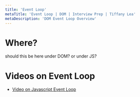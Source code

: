 ```yaml
---
title: 'Event Loop'
metaTitle: 'Event Loop | DOM | Interview Prep | Tiffany Lea'
metaDescription: 'DOM Event Loop Overview'
---
```


# Where?

should this be here under DOM? or under JS?

# Videos on Event Loop

- [Video on Javascript Event Loop](https://www.youtube.com/watch?v=8aGhZQkoFbQ)
